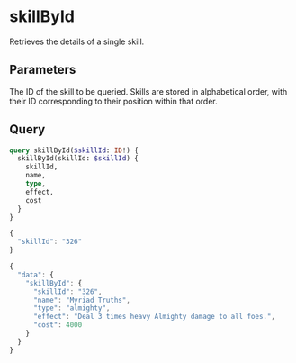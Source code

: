 
# skillById

Retrieves the details of a single skill.

## Parameters

<ParamFormat param="skillId" type="ID!" />

The ID of the skill to be queried. Skills are stored in 
alphabetical order, with their ID corresponding to their 
position within that order. 

## Query

```graphql title="QUERY" showLineNumbers
query skillById($skillId: ID!) {
  skillById(skillId: $skillId) {
    skillId,
    name,
    type,
    effect,
    cost
  }
}
```

```jsx title="VARIABLES" showLineNumbers
{
  "skillId": "326"
}
```

```jsx title="RESPONSE" showLineNumbers
{
  "data": {
    "skillById": {
      "skillId": "326",
      "name": "Myriad Truths",
      "type": "almighty",
      "effect": "Deal 3 times heavy Almighty damage to all foes.",
      "cost": 4000
    }
  }
}
```